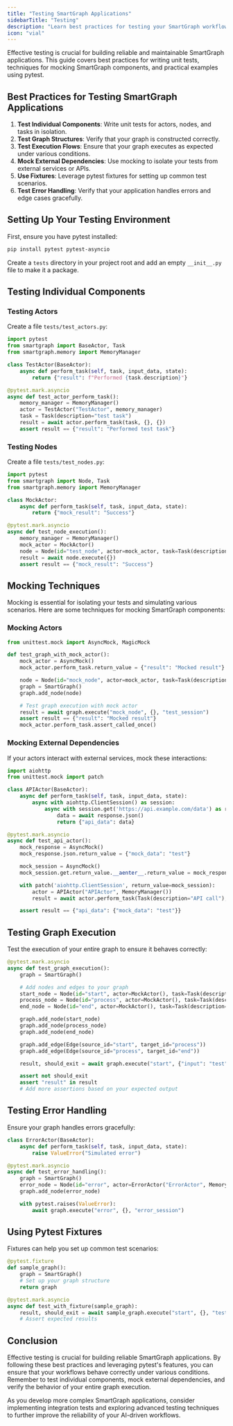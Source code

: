 ```yaml
---
title: "Testing SmartGraph Applications"
sidebarTitle: "Testing"
description: "Learn best practices for testing your SmartGraph workflows and components"
icon: "vial"
---
```


Effective testing is crucial for building reliable and maintainable SmartGraph applications. This guide covers best practices for writing unit tests, techniques for mocking SmartGraph components, and practical examples using pytest.

## Best Practices for Testing SmartGraph Applications

1. **Test Individual Components**: Write unit tests for actors, nodes, and tasks in isolation.
2. **Test Graph Structures**: Verify that your graph is constructed correctly.
3. **Test Execution Flows**: Ensure that your graph executes as expected under various conditions.
4. **Mock External Dependencies**: Use mocking to isolate your tests from external services or APIs.
5. **Use Fixtures**: Leverage pytest fixtures for setting up common test scenarios.
6. **Test Error Handling**: Verify that your application handles errors and edge cases gracefully.

## Setting Up Your Testing Environment

First, ensure you have pytest installed:

```bash
pip install pytest pytest-asyncio
```

Create a `tests` directory in your project root and add an empty `__init__.py` file to make it a package.

## Testing Individual Components

### Testing Actors

Create a file `tests/test_actors.py`:

```python
import pytest
from smartgraph import BaseActor, Task
from smartgraph.memory import MemoryManager

class TestActor(BaseActor):
    async def perform_task(self, task, input_data, state):
        return {"result": f"Performed {task.description}"}

@pytest.mark.asyncio
async def test_actor_perform_task():
    memory_manager = MemoryManager()
    actor = TestActor("TestActor", memory_manager)
    task = Task(description="test task")
    result = await actor.perform_task(task, {}, {})
    assert result == {"result": "Performed test task"}
```

### Testing Nodes

Create a file `tests/test_nodes.py`:

```python
import pytest
from smartgraph import Node, Task
from smartgraph.memory import MemoryManager

class MockActor:
    async def perform_task(self, task, input_data, state):
        return {"mock_result": "Success"}

@pytest.mark.asyncio
async def test_node_execution():
    memory_manager = MemoryManager()
    mock_actor = MockActor()
    node = Node(id="test_node", actor=mock_actor, task=Task(description="Test task"))
    result = await node.execute({})
    assert result == {"mock_result": "Success"}
```

## Mocking Techniques

Mocking is essential for isolating your tests and simulating various scenarios. Here are some techniques for mocking SmartGraph components:

### Mocking Actors

```python
from unittest.mock import AsyncMock, MagicMock

def test_graph_with_mock_actor():
    mock_actor = AsyncMock()
    mock_actor.perform_task.return_value = {"result": "Mocked result"}

    node = Node(id="mock_node", actor=mock_actor, task=Task(description="Mocked task"))
    graph = SmartGraph()
    graph.add_node(node)

    # Test graph execution with mock actor
    result = await graph.execute("mock_node", {}, "test_session")
    assert result == {"result": "Mocked result"}
    mock_actor.perform_task.assert_called_once()
```

### Mocking External Dependencies

If your actors interact with external services, mock these interactions:

```python
import aiohttp
from unittest.mock import patch

class APIActor(BaseActor):
    async def perform_task(self, task, input_data, state):
        async with aiohttp.ClientSession() as session:
            async with session.get('https://api.example.com/data') as response:
                data = await response.json()
                return {"api_data": data}

@pytest.mark.asyncio
async def test_api_actor():
    mock_response = AsyncMock()
    mock_response.json.return_value = {"mock_data": "test"}

    mock_session = AsyncMock()
    mock_session.get.return_value.__aenter__.return_value = mock_response

    with patch('aiohttp.ClientSession', return_value=mock_session):
        actor = APIActor("APIActor", MemoryManager())
        result = await actor.perform_task(Task(description="API call"), {}, {})

    assert result == {"api_data": {"mock_data": "test"}}
```

## Testing Graph Execution

Test the execution of your entire graph to ensure it behaves correctly:

```python
@pytest.mark.asyncio
async def test_graph_execution():
    graph = SmartGraph()

    # Add nodes and edges to your graph
    start_node = Node(id="start", actor=MockActor(), task=Task(description="Start"))
    process_node = Node(id="process", actor=MockActor(), task=Task(description="Process"))
    end_node = Node(id="end", actor=MockActor(), task=Task(description="End"))

    graph.add_node(start_node)
    graph.add_node(process_node)
    graph.add_node(end_node)

    graph.add_edge(Edge(source_id="start", target_id="process"))
    graph.add_edge(Edge(source_id="process", target_id="end"))

    result, should_exit = await graph.execute("start", {"input": "test"}, "test_session")

    assert not should_exit
    assert "result" in result
    # Add more assertions based on your expected output
```

## Testing Error Handling

Ensure your graph handles errors gracefully:

```python
class ErrorActor(BaseActor):
    async def perform_task(self, task, input_data, state):
        raise ValueError("Simulated error")

@pytest.mark.asyncio
async def test_error_handling():
    graph = SmartGraph()
    error_node = Node(id="error", actor=ErrorActor("ErrorActor", MemoryManager()), task=Task(description="Error"))
    graph.add_node(error_node)

    with pytest.raises(ValueError):
        await graph.execute("error", {}, "error_session")
```

## Using Pytest Fixtures

Fixtures can help you set up common test scenarios:

```python
@pytest.fixture
def sample_graph():
    graph = SmartGraph()
    # Set up your graph structure
    return graph

@pytest.mark.asyncio
async def test_with_fixture(sample_graph):
    result, should_exit = await sample_graph.execute("start", {}, "test_session")
    # Assert expected results
```

## Conclusion

Effective testing is crucial for building reliable SmartGraph applications. By following these best practices and leveraging pytest's features, you can ensure that your workflows behave correctly under various conditions. Remember to test individual components, mock external dependencies, and verify the behavior of your entire graph execution.

As you develop more complex SmartGraph applications, consider implementing integration tests and exploring advanced testing techniques to further improve the reliability of your AI-driven workflows.
